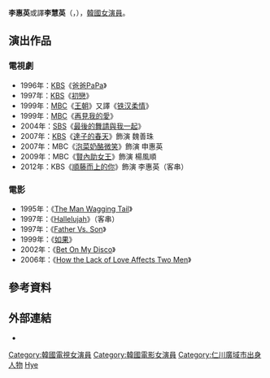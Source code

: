 {{藝人
| 姓名 = 李惠英
| 類型 = 女演員
| 圖片 = Leehyeyoung2019.png
| 國籍 = {{KOR}}
| 出生日期 = {{birth_date_and_age|1971|12|22}}
| 出生地點 = {{KOR}}[[仁川廣域市|仁川廣域市]]
| 語言 = [[韓語|韓語]]、[[英語|英語]]
| 教育程度 = [[仁川專業大學|仁川專業大學]]經營學[[學士|學士]]
| 出道日期 = 1992年
}}

'''李惠英'''或譯'''李慧英'''（{{lang-ko|이혜영}}，{{bd|1971年|12月22日|catIdx=Lee}}），[[韓國|韓國]][[女演員|女演員]]。

== 演出作品 ==
=== 電視劇 ===
*1996年：[[KBS|KBS]]《[[爸爸PaPa|爸爸PaPa]]》 
*1997年：[[KBS|KBS]]《[[初戀_(1996年電視劇)|初戀]]》 
*1999年：[[文化廣播_(韓國)|MBC]]《[[王朝_(韓國電視劇)|王朝]]》又譯《[[王朝_(韓國電視劇)|铁汉柔情]]》
*1999年：[[MBC|MBC]]《[[再見我的愛|再見我的愛]]》 
*2004年：[[SBS_(韓國)|SBS]]《[[最後的舞請與我一起|最後的舞請與我一起]]》
*2007年：[[KBS|KBS]]《[[達子的春天|達子的春天]]》飾演 魏善珠
*2007年：MBC《[[泡菜奶酪微笑|泡菜奶酪微笑]]》飾演 申惠英
*2009年：MBC《[[賢內助女王|賢內助女王]]》飾演 楊風順
*2012年：KBS《[[順藤而上的你|順藤而上的你]]》飾演 李惠英（客串）

=== 電影 ===
*1995年：《[[The_Man_Wagging_Tail|The Man Wagging Tail]]》
*1997年：《[[Hallelujah|Hallelujah]]》（客串）
*1997年：《[[Father_Vs._Son|Father Vs. Son]]》
*1999年：《[[如果|如果]]》
*2002年：《[[Bet_On_My_Disco|Bet On My Disco]]》
*2006年：《[[How_the_Lack_of_Love_Affects_Two_Men|How the Lack of Love Affects Two Men]]》

== 參考資料 ==
{{Reflist}}

== 外部連結 ==
*{{KMDb person|00004121|李惠英}}

{{DEFAULTSORT: Lee Hye-young}}
{{百想藝術大賞電視部門女子新人演技賞}}
[[Category:韓國電視女演員|Category:韓國電視女演員]]
[[Category:韓國電影女演員|Category:韓國電影女演員]]
[[Category:仁川廣域市出身人物|Category:仁川廣域市出身人物]]
[[Category:李姓|Hye]]